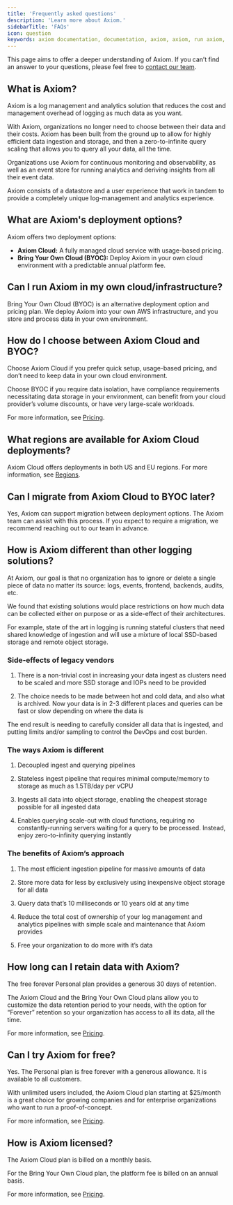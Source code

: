 ```yaml
---
title: 'Frequently asked questions'
description: 'Learn more about Axiom.'
sidebarTitle: 'FAQs'
icon: question
keywords: axiom documentation, documentation, axiom, axiom, run axiom, retain data, faq, frwquently asked questions
---
```


This page aims to offer a deeper understanding of Axiom. If you can’t find an answer to your questions, please feel free to  [contact our team](https://axiom.co/contact).

## What is Axiom?

Axiom is a log management and analytics solution that reduces the cost and management overhead of logging as much data as you want.

With Axiom, organizations no longer need to choose between their data and their costs. Axiom has been built from the ground up to allow for highly efficient data ingestion and storage, and then a zero-to-infinite query scaling that allows you to query all your data, all the time.

Organizations use Axiom for continuous monitoring and observability, as well as an event store for running analytics and deriving insights from all their event data.

Axiom consists of a datastore and a user experience that work in tandem to provide a completely unique log-management and analytics experience.

## What are Axiom's deployment options?

Axiom offers two deployment options:
- **Axiom Cloud:** A fully managed cloud service with usage-based pricing.
- **Bring Your Own Cloud (BYOC):** Deploy Axiom in your own cloud environment with a predictable annual platform fee.

## Can I run Axiom in my own cloud/infrastructure?

Bring Your Own Cloud (BYOC) is an alternative deployment option and pricing plan. We deploy Axiom into your own AWS infrastructure, and you store and process data in your own environment.

## How do I choose between Axiom Cloud and BYOC?

Choose Axiom Cloud if you prefer quick setup, usage-based pricing, and don’t need to keep data in your own cloud environment.

Choose BYOC if you require data isolation, have compliance requirements necessitating data storage in your environment, can benefit from your cloud provider’s volume discounts, or have very large-scale workloads.

For more information, see [Pricing](https://axiom.co/pricing).

## What regions are available for Axiom Cloud deployments?

Axiom Cloud offers deployments in both US and EU regions. For more information, see [Regions](/reference/regions).

## Can I migrate from Axiom Cloud to BYOC later?

Yes, Axiom can support migration between deployment options. The Axiom team can assist with this process. If you expect to require a migration, we recommend reaching out to our team in advance.

## How is Axiom different than other logging solutions?

At Axiom, our goal is that no organization has to ignore or delete a single piece of data no matter its source: logs, events, frontend, backends, audits, etc.

We found that existing solutions would place restrictions on how much data can be collected either on purpose or as a side-effect of their architectures.

For example, state of the art in logging is running stateful clusters that need shared knowledge of ingestion and will use a mixture of local SSD-based storage and remote object storage.

### Side-effects of legacy vendors

1. There is a non-trivial cost in increasing your data ingest as clusters need to be scaled and more SSD storage and IOPs need to be provided

2. The choice needs to be made between hot and cold data, and also what is archived. Now your data is in 2-3 different places and queries can be fast or slow depending on where the data is

The end result is needing to carefully consider all data that is ingested, and putting limits and/or sampling to control the DevOps and cost burden.

### The ways Axiom is different

1. Decoupled ingest and querying pipelines

2. Stateless ingest pipeline that requires minimal compute/memory to storage as much as 1.5TB/day per vCPU

3. Ingests all data into object storage, enabling the cheapest storage possible for all ingested data

4. Enables querying scale-out with cloud functions, requiring no constantly-running servers waiting for a query to be processed. Instead, enjoy zero-to-infinity querying instantly

### The benefits of Axiom’s approach

1. The most efficient ingestion pipeline for massive amounts of data

2. Store more data for less by exclusively using inexpensive object storage for all data

3. Query data that’s 10 milliseconds or 10 years old at any time

4. Reduce the total cost of ownership of your log management and analytics pipelines with simple scale and maintenance that Axiom provides

5. Free your organization to do more with it’s data

## How long can I retain data with Axiom?

The free forever Personal plan provides a generous 30 days of retention.

The Axiom Cloud and the Bring Your Own Cloud plans allow you to customize the data retention period to your needs, with the option for “Forever” retention so your organization has access to all its data, all the time.

For more information, see [Pricing](https://axiom.co/pricing).

## Can I try Axiom for free?

Yes. The Personal plan is free forever with a generous allowance. It is available to all customers.

With unlimited users included, the Axiom Cloud plan starting at $25/month is a great choice for growing companies and for enterprise organizations who want to run a proof-of-concept.

For more information, see [Pricing](https://axiom.co/pricing).

## How is Axiom licensed?

The Axiom Cloud plan is billed on a monthly basis.

For the Bring Your Own Cloud plan, the platform fee is billed on an annual basis.

For more information, see [Pricing](https://axiom.co/pricing).